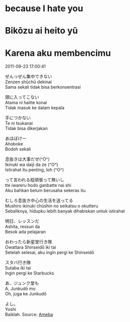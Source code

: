 # because I hate you  
# Bikōzu ai heito yū  
# Karena aku membencimu

2011-09-23 17:00:41  

ぜんっぜん集中できない  
Zenzen shūchū dekinai  
Sama sekali tidak bisa berkonsentrasi

頭に入ってこない  
Atama ni haitte konai  
Tidak masuk ke dalam kepala

手につかない  
Te ni tsukanai  
Tidak bisa dikerjakan

あほぼけー  
Ahoboke  
Bodoh sekali

息抜きは大事だぜ(^O^)  
Ikinuki wa daiji da ze (^O^)  
Istirahat itu penting, loh (^O^)

って言われる程頑張って無いし  
tte iwareru hodo ganbatte nai shi  
Aku bahkan belum berusaha sekeras itu

むしろ息抜き中心の生活を送ってる  
Mushiro ikinuki chūshin no seikatsu o okutteru  
Sebaliknya, hidupku lebih banyak dihabiskan untuk istirahat

明日、レッスンだ  
Ashita, ressun da  
Besok ada pelajaran

おわったら新星堂行き隊  
Owattara Shinseidō iki tai  
Setelah selesai, aku ingin pergi ke Shinseidō

スタバ行き隊  
Sutaba iki tai  
Ingin pergi ke Starbucks

あ、ジュンク堂も  
A, Junkudō mo  
Oh, juga ke Junkudō

よし。  
Yoshi  
Baiklah.
Source: [Ameba](https://ameblo.jp/arihara6/entry-11027102439.html)